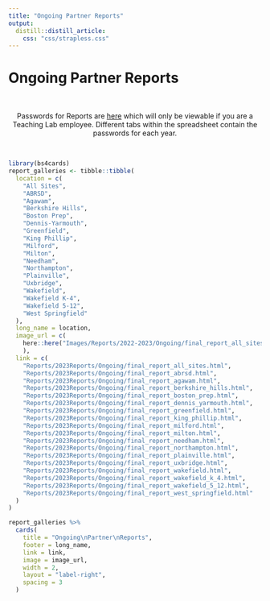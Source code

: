 ```yaml
---
title: "Ongoing Partner Reports"
output: 
  distill::distill_article:
    css: "css/strapless.css"
---
```


# Ongoing Partner Reports

<br>

<center> Passwords for Reports are <a href="https://docs.google.com/spreadsheets/d/1p2v3f0DKqOoxLA5P6odgZWfPfJcjpFsM0FFKKkM8_fg/" target="_blank">here</a> which will only be viewable if you are a Teaching Lab employee. Different tabs within the spreadsheet contain the passwords for each year. </center>

<br>

```r
library(bs4cards)
report_galleries <- tibble::tibble(
  location = c(
    "All Sites",
    "ABRSD",
    "Agawam",
    "Berkshire Hills",
    "Boston Prep",
    "Dennis-Yarmouth",
    "Greenfield",
    "King Phillip",
    "Milford",
    "Milton",
    "Needham",
    "Northampton",
    "Plainville",
    "Uxbridge",
    "Wakefield",
    "Wakefield K-4",
    "Wakefield 5-12",
    "West Springfield"
  ),
  long_name = location,
  image_url = c(
    here::here("Images/Reports/2022-2023/Ongoing/final_report_all_sites.png")
    ),
  link = c(
    "Reports/2023Reports/Ongoing/final_report_all_sites.html",
    "Reports/2023Reports/Ongoing/final_report_abrsd.html",
    "Reports/2023Reports/Ongoing/final_report_agawam.html",
    "Reports/2023Reports/Ongoing/final_report_berkshire_hills.html",
    "Reports/2023Reports/Ongoing/final_report_boston_prep.html",
    "Reports/2023Reports/Ongoing/final_report_dennis_yarmouth.html",
    "Reports/2023Reports/Ongoing/final_report_greenfield.html",
    "Reports/2023Reports/Ongoing/final_report_king_phillip.html",
    "Reports/2023Reports/Ongoing/final_report_milford.html",
    "Reports/2023Reports/Ongoing/final_report_milton.html",
    "Reports/2023Reports/Ongoing/final_report_needham.html",
    "Reports/2023Reports/Ongoing/final_report_northampton.html",
    "Reports/2023Reports/Ongoing/final_report_plainville.html",
    "Reports/2023Reports/Ongoing/final_report_uxbridge.html",
    "Reports/2023Reports/Ongoing/final_report_wakefield.html",
    "Reports/2023Reports/Ongoing/final_report_wakefield_k_4.html",
    "Reports/2023Reports/Ongoing/final_report_wakefield_5_12.html",
    "Reports/2023Reports/Ongoing/final_report_west_springfield.html"
  )
)

report_galleries %>%
  cards(
    title = "Ongoing\nPartner\nReports",
    footer = long_name,
    link = link,
    image = image_url,
    width = 2,
    layout = "label-right",
    spacing = 3
  )
```
